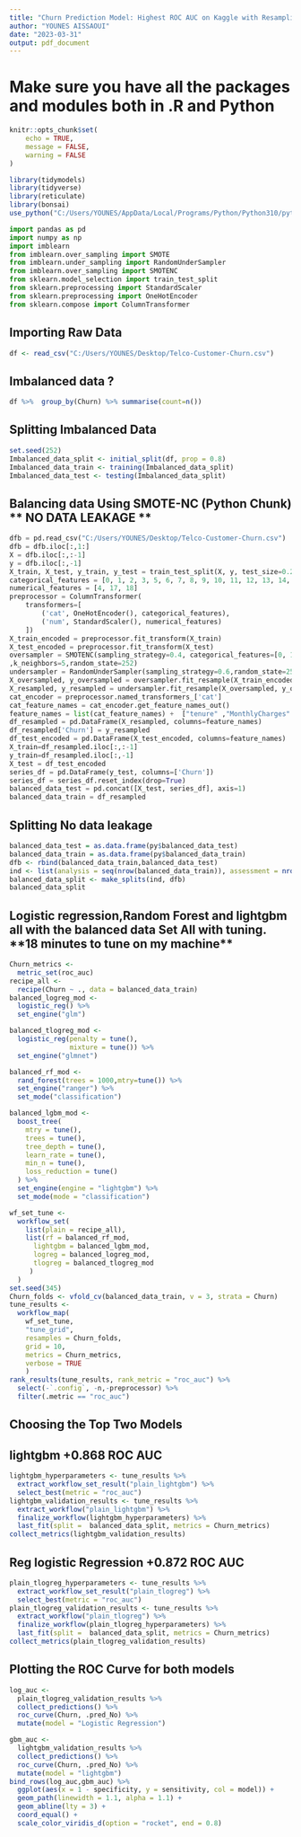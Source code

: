 ---
title: "Churn Prediction Model: Highest ROC AUC on Kaggle with Resampling & SMOTE-NC"
author: "YOUNES AISSAOUI"
date: "2023-03-31"
output: pdf_document
---

# Make sure you have all the packages and modules both in .R and Python

```{r setup, include=FALSE}
knitr::opts_chunk$set(
	echo = TRUE,
	message = FALSE,
	warning = FALSE
)
```

```{r warning=FALSE}
library(tidymodels)
library(tidyverse)
library(reticulate)
library(bonsai)
use_python("C:/Users/YOUNES/AppData/Local/Programs/Python/Python310/python.exe")
```

```{python}
import pandas as pd
import numpy as np
import imblearn
from imblearn.over_sampling import SMOTE
from imblearn.under_sampling import RandomUnderSampler
from imblearn.over_sampling import SMOTENC
from sklearn.model_selection import train_test_split
from sklearn.preprocessing import StandardScaler
from sklearn.preprocessing import OneHotEncoder
from sklearn.compose import ColumnTransformer

```

## Importing Raw Data

```{r warning=FALSE}
df <- read_csv("C:/Users/YOUNES/Desktop/Telco-Customer-Churn.csv")
```

## Imbalanced data ?

```{r warning=FALSE}
df %>%  group_by(Churn) %>% summarise(count=n())
```

## Splitting Imbalanced Data

```{r warning=FALSE}
set.seed(252)
Imbalanced_data_split <- initial_split(df, prop = 0.8)
Imbalanced_data_train <- training(Imbalanced_data_split)
Imbalanced_data_test <- testing(Imbalanced_data_split)
```

## Balancing data Using SMOTE-NC (Python Chunk) \*\* NO DATA LEAKAGE \*\*

```{python}
dfb = pd.read_csv("C:/Users/YOUNES/Desktop/Telco-Customer-Churn.csv")
dfb = dfb.iloc[:,1:]
X = dfb.iloc[:,:-1]
y = dfb.iloc[:,-1]
X_train, X_test, y_train, y_test = train_test_split(X, y, test_size=0.2,random_state=252)
categorical_features = [0, 1, 2, 3, 5, 6, 7, 8, 9, 10, 11, 12, 13, 14, 15, 16]  # Example indices of categorical columns
numerical_features = [4, 17, 18]
preprocessor = ColumnTransformer(
    transformers=[
        ('cat', OneHotEncoder(), categorical_features),
        ('num', StandardScaler(), numerical_features)
    ])
X_train_encoded = preprocessor.fit_transform(X_train)
X_test_encoded = preprocessor.fit_transform(X_test)
oversampler = SMOTENC(sampling_strategy=0.4, categorical_features=[0, 1, 2, 3, 4, 5, 6, 7, 8, 9, 10, 11, 12, 13, 14, 15, 16, 17, 18, 19, 20, 21, 22, 23, 24, 25, 26, 27, 28, 29, 30, 31, 32, 33, 34, 35, 36, 37, 38, 39, 40, 41, 42]
,k_neighbors=5,random_state=252)
undersampler = RandomUnderSampler(sampling_strategy=0.6,random_state=252)
X_oversampled, y_oversampled = oversampler.fit_resample(X_train_encoded, y_train)
X_resampled, y_resampled = undersampler.fit_resample(X_oversampled, y_oversampled)
cat_encoder = preprocessor.named_transformers_['cat']
cat_feature_names = cat_encoder.get_feature_names_out()
feature_names = list(cat_feature_names) +  ["tenure" ,"MonthlyCharges" ,"TotalCharges"]
df_resampled = pd.DataFrame(X_resampled, columns=feature_names)
df_resampled['Churn'] = y_resampled
df_test_encoded = pd.DataFrame(X_test_encoded, columns=feature_names)
X_train=df_resampled.iloc[:,:-1]
y_train=df_resampled.iloc[:,-1]
X_test = df_test_encoded
series_df = pd.DataFrame(y_test, columns=['Churn'])
series_df = series_df.reset_index(drop=True)
balanced_data_test = pd.concat([X_test, series_df], axis=1)
balanced_data_train = df_resampled
```

## Splitting **No data leakage**

```{r warning=FALSE}
balanced_data_test = as.data.frame(py$balanced_data_test)
balanced_data_train = as.data.frame(py$balanced_data_train)
dfb <- rbind(balanced_data_train,balanced_data_test)
ind <- list(analysis = seq(nrow(balanced_data_train)), assessment = nrow(balanced_data_train) + seq(nrow(balanced_data_test)))
balanced_data_split <- make_splits(ind, dfb)
balanced_data_split
```

## Logistic regression,Random Forest and lightgbm all with the balanced data Set All with tuning. \*\*18 minutes to tune on my machine\*\*

```{r warning=FALSE}
Churn_metrics <-
  metric_set(roc_auc)
recipe_all <- 
  recipe(Churn ~ ., data = balanced_data_train)
balanced_logreg_mod <-
  logistic_reg() %>%
  set_engine("glm")

balanced_tlogreg_mod <-
  logistic_reg(penalty = tune(),
               mixture = tune()) %>%
  set_engine("glmnet")

balanced_rf_mod <-
  rand_forest(trees = 1000,mtry=tune()) %>%
  set_engine("ranger") %>%
  set_mode("classification")

balanced_lgbm_mod <-
  boost_tree(
    mtry = tune(),
    trees = tune(),
    tree_depth = tune(),
    learn_rate = tune(),
    min_n = tune(),
    loss_reduction = tune()
  ) %>%
  set_engine(engine = "lightgbm") %>%
  set_mode(mode = "classification")

wf_set_tune <-
  workflow_set(
    list(plain = recipe_all),
    list(rf = balanced_rf_mod,
      lightgbm = balanced_lgbm_mod,
      logreg = balanced_logreg_mod,
      tlogreg = balanced_tlogreg_mod
     )
  )
set.seed(345)
Churn_folds <- vfold_cv(balanced_data_train, v = 3, strata = Churn)
tune_results <-
  workflow_map(
    wf_set_tune,
    "tune_grid",
    resamples = Churn_folds,
    grid = 10,
    metrics = Churn_metrics,
    verbose = TRUE
    )
rank_results(tune_results, rank_metric = "roc_auc") %>% 
  select(-`.config`, -n,-preprocessor) %>% 
  filter(.metric == "roc_auc")

```

## Choosing the Top Two Models

## lightgbm +0.868 ROC AUC

```{r warning=FALSE}
lightgbm_hyperparameters <- tune_results %>%
  extract_workflow_set_result("plain_lightgbm") %>%
  select_best(metric = "roc_auc")
lightgbm_validation_results <- tune_results %>%
  extract_workflow("plain_lightgbm") %>%
  finalize_workflow(lightgbm_hyperparameters) %>%
  last_fit(split =  balanced_data_split, metrics = Churn_metrics)
collect_metrics(lightgbm_validation_results)
```

## Reg logistic Regression +0.872 ROC AUC

```{r warning=FALSE}
plain_tlogreg_hyperparameters <- tune_results %>%
  extract_workflow_set_result("plain_tlogreg") %>%
  select_best(metric = "roc_auc")
plain_tlogreg_validation_results <- tune_results %>%
  extract_workflow("plain_tlogreg") %>%
  finalize_workflow(plain_tlogreg_hyperparameters) %>%
  last_fit(split =  balanced_data_split, metrics = Churn_metrics)
collect_metrics(plain_tlogreg_validation_results)
```

## Plotting the ROC Curve for both models

```{r warning=FALSE}
log_auc <- 
  plain_tlogreg_validation_results %>% 
  collect_predictions() %>% 
  roc_curve(Churn, .pred_No) %>% 
  mutate(model = "Logistic Regression")

gbm_auc <- 
  lightgbm_validation_results %>% 
  collect_predictions() %>% 
  roc_curve(Churn, .pred_No) %>% 
  mutate(model = "lightgbm")
bind_rows(log_auc,gbm_auc) %>% 
  ggplot(aes(x = 1 - specificity, y = sensitivity, col = model)) + 
  geom_path(linewidth = 1.1, alpha = 1.1) +
  geom_abline(lty = 3) + 
  coord_equal() + 
  scale_color_viridis_d(option = "rocket", end = 0.8)
```
